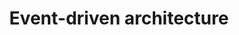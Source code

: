 ---
title: Event-driven architecture
description: How to use event-driven architecture with Architect
---